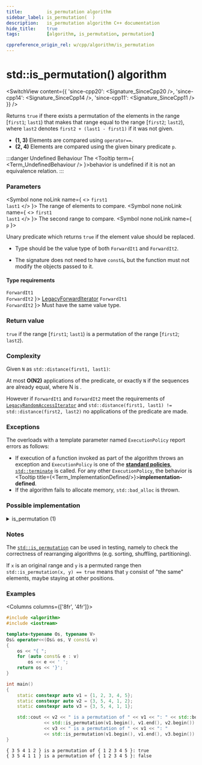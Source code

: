 ```yaml
---
title:         is_permutation algorithm
sidebar_label: is_permutation(  )
description:   is_permutation algorithm C++ documentation
hide_title:    true
tags:          [algorithm, is_permutation, permutation]

cppreference_origin_rel: w/cpp/algorithm/is_permutation
---
```



<!-- Terms -->


<!----------------- Codes ---------------------->


# std::is_permutation() algorithm

<SwitchView content={{
  'since-cpp20': <Signature_SinceCpp20 />,
  'since-cpp14': <Signature_SinceCpp14 />,
  'since-cpp11': <Signature_SinceCpp11 />
}} />

Returns `true` if there exists a permutation of the elements in the range [`first1`; `last1`)
that makes that range equal to the range [`first2`; `last2`), where `last2` denotes `first2 + (last1 - first1)` if it was not given.

- **(1, 3)** Elements are compared using `operator==`.
- **(2, 4)** Elements are compared using the given binary predicate `p`.

:::danger Undefined Behaviour
The <Tooltip term={ <Term_UndefinedBehaviour /> }>behavior is undefined</Tooltip> if it is not an equivalence relation.
:::

### Parameters

<SymbolTable>

  <Symbol none noLink name={ <> <code>first1</code> <br/> <code>last1</code> </> }>
    The range of elements to compare.
  </Symbol>
  <Symbol none noLink name={ <> <code>first1</code> <br/> <code>last1</code> </> }>
    The second range to compare.
  </Symbol>
  <Symbol none noLink name={ <code>p</code> }>

Unary predicate which returns `true` if the element value should be replaced.

- Type should be the value type of both `ForwardIt1` and `ForwardIt2`.
- The signature does not need to have `const&`, but the function must not modify the objects passed to it.


  </Symbol>

</SymbolTable>

#### Type requirements

<SymbolTable>
  <Symbol none noLink name={ <> <code>ForwardIt1</code> <br/> <code>ForwardIt2</code> </> }>
    <a href="/docs/named_req/LegacyForwardIterator">LegacyForwardIterator</a>
  </Symbol>
  <Symbol none noLink name={ <> <code>ForwardIt1</code> <br/> <code>ForwardIt2</code> </> }>
    Must have the same value type.
  </Symbol>
</SymbolTable>

### Return value

`true` if the range [`first1`; `last1`) is a permutation of the range [`first2`; `last2`).

### Complexity

Given `N` as `std::distance(first1, last1)`:

At most **O(N2)** applications of the predicate, or exactly `N` if the sequences are already equal, where N is .

However if `ForwardIt1` and `ForwardIt2` meet the requirements of [`LegacyRandomAccessIterator`](/docs/named_req/LegacyRandomAccessIterator)
and `std::distance(first1, last1) != std::distance(first2, last2)` no applications of the predicate are made.

### Exceptions

The overloads with a template parameter named `ExecutionPolicy` report errors as follows:
- If execution of a function invoked as part of the algorithm throws an exception and `ExecutionPolicy` is one of the [**standard policies**](#), [`std::terminate`](#) is called.
	For any other `ExecutionPolicy`, the behavior is <Tooltip title={<Term_ImplementationDefined/>}>**implementation-defined**</Tooltip>.
- If the algorithm fails to allocate memory, `std::bad_alloc` is thrown.

### Possible implementation

<details>
<summary>is_permutation (1)</summary>

```cpp
template<class ForwardIt1, class ForwardIt2>
bool is_permutation(ForwardIt1 first, ForwardIt1 last,
                    ForwardIt2 d_first)
{
    // skip common prefix
    std::tie(first, d_first) = std::mismatch(first, last, d_first);
    // iterate over the rest, counting how many times each element
    // from [first, last) appears in [d_first, d_last)
    if (first != last)
    {
        ForwardIt2 d_last = std::next(d_first, std::distance(first, last));
        for (ForwardIt1 i = first; i != last; ++i)
        {
            if (i != std::find(first, i, *i))
                continue; // this *i has been checked

            auto m = std::count(d_first, d_last, *i);
            if (m == 0 || std::count(i, last, *i) != m)
                return false;
        }
    }
    return true;
}
```

</details>

### Notes

The [`std::is_permutation`](#) can be used in testing, namely to check the correctness of rearranging algorithms (e.g. sorting, shuffling, partitioning).

If `x` is an original range and `y` is a permuted range then `std::is_permutation(x, y) == true` means that `y` consist of "the same" elements, maybe staying at other positions.

### Examples

<Columns columns={['8fr', '4fr']}>
<div>

```cpp title='Main.cpp' showLineNumbers
#include <algorithm>
#include <iostream>

template<typename Os, typename V>
Os& operator<<(Os& os, V const& v)
{
    os << "{ ";
    for (auto const& e : v)
        os << e << ' ';
    return os << '}';
}

int main()
{
    static constexpr auto v1 = {1, 2, 3, 4, 5};
    static constexpr auto v2 = {3, 5, 4, 1, 2};
    static constexpr auto v3 = {3, 5, 4, 1, 1};

    std::cout << v2 << " is a permutation of " << v1 << ": " << std::boolalpha
              << std::is_permutation(v1.begin(), v1.end(), v2.begin()) << '\n'
              << v3 << " is a permutation of " << v1 << ": "
              << std::is_permutation(v1.begin(), v1.end(), v3.begin()) << '\n';
}
```

</div>
<div>

```plaintext title="Output"
{ 3 5 4 1 2 } is a permutation of { 1 2 3 4 5 }: true
{ 3 5 4 1 1 } is a permutation of { 1 2 3 4 5 }: false
```

</div>
</Columns>
